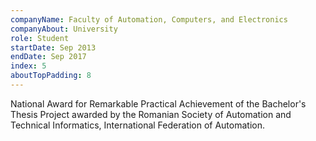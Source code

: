 ```yaml
---
companyName: Faculty of Automation, Computers, and Electronics
companyAbout: University
role: Student
startDate: Sep 2013
endDate: Sep 2017
index: 5
aboutTopPadding: 8
---
```


National Award for Remarkable Practical Achievement of the Bachelor's Thesis Project awarded by the Romanian Society of Automation and Technical Informatics, International Federation of Automation.
